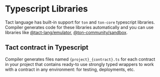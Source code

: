 # Typescript Libraries

Tact language has built-in support for `ton` and `ton-core` typescript libraries. Compiler generates code for these libraries automatically and you can use libraries like [@tact-lang/emulator](https://github.com/tact-lange/tact-emulator), [@ton-community/sandbox](https://github.com/ton-community/sandbox).

## Tact contract in Typescript

Compiler generates files named `{project}_{contract}.ts` for each contract in your project that contains ready-to use strongly typed wrappers to work with a contract in any environment: for testing, deployments, etc.